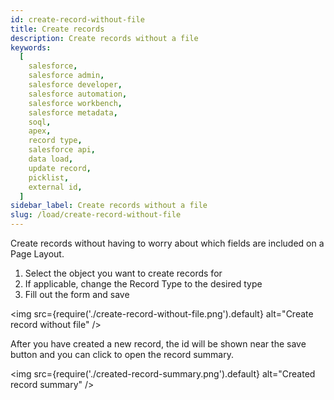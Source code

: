 ```yaml
---
id: create-record-without-file
title: Create records
description: Create records without a file
keywords:
  [
    salesforce,
    salesforce admin,
    salesforce developer,
    salesforce automation,
    salesforce workbench,
    salesforce metadata,
    soql,
    apex,
    record type,
    salesforce api,
    data load,
    update record,
    picklist,
    external id,
  ]
sidebar_label: Create records without a file
slug: /load/create-record-without-file
---
```


Create records without having to worry about which fields are included on a Page Layout.

1. Select the object you want to create records for
2. If applicable, change the Record Type to the desired type
3. Fill out the form and save

<img src={require('./create-record-without-file.png').default} alt="Create record without file" />

After you have created a new record, the id will be shown near the save button and you can click to open the record summary.

<img src={require('./created-record-summary.png').default} alt="Created record summary" />
